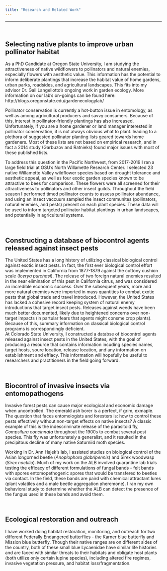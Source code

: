 ```yaml
---
title: "Research and Related Work"
---
```

***
<br>

## Selecting native plants to improve urban pollinator habitat
As a PhD Candidate at Oregon State University, I am studying the attractiveness of native wildflowers to pollinators and natural enemies, especially flowers with aesthetic value. This information has the potential to inform deliberate plantings that increase the habitat value of home gardens, urban parks, roadsides, and agricultural landscapes. This fits into my advisor Dr. Gail Langellotto's ongoing work in garden ecology. More information on our lab's on-goings can be found here:   http://blogs.oregonstate.edu/gardenecologylab/

Pollinator conservation is currently a hot-button issue in entomology, as well as among agricultural producers and savvy consumers. Because of this, interest in pollinator-friendly plantings has also increased. Unfortunately, if you are a home gardener or land manager interested in pollinator conservation, it is not always obvious what to plant. leading to a plethora of suggested pollinator planting lists geared towards home gardeners. Most of these lists are not based on empirical research, and in fact a 2014 study (Garbuzov and Ratnieks) found major issues with most of these published lists. 

To address this question in the Pacific Northwest, from 2017-2019 I ran a large field trial at OSU's North Willamette Research Center. I selected 23 native Willamette Valley wildflower species based on drought tolerance and aesthetic appeal, as well as four exotic garden species known to be attractive to bees for comparison. These flowers were all screened for their attractiveness to pollinators and other insect guilds. Throughout the field season I performed timed pollinator counts to assess pollinator abundance, and using an insect vaccuum sampled the insect communites (pollinators, natural enemies, and pests) present on each plant species. These data will be used to inform targeted pollinator habitat plantings in urban landscapes, and potentially in agricultural systems.

<br>

## Constructing a database of biocontrol agents released against insect pests
The United States has a long history of utilizing classical biological control against exotic insect pests. In fact, the first ever biological control effort was implemented in California from 1877-1879 against the cottony cushion scale (*Icerya purchasi*). The release of two foreign natural enemies resulted in the near elimination of this pest in California citrus, and was considered an incredible economic success. Over the subsequent years, more and more natural enemies were imported in mass quantities to combat exotic pests that global trade and travel introduced. However, the United States has lacked a cohesive record keeping system of natural enemy introductions that target insect pests. Releases against weeds have been much better documented, likely due to heightened concerns over non-target impacts (in partular fears that agents might consme crop plants). Because of this, summary information on classical biological control programs is correspondingly deficient.  
At Colorado State University, I constructed a databse of biocontrol agents released against insect pests in the United States, with the goal of producing a resource that contains information incuding species names, target hosts, soure location, release location, and any information on establishment and effiacy. This information will hopefully be useful to researchers and practitioners in the field going forward.

<br>

## Biocontrol of invasive insects via entomopathogens
Invasive forest pests can cause major ecological and economic damage when uncontrolled. The emerald ash borer is a perfect, if grim, exmaple. The question that faces entomologists and foresters is: how to control these pests effectively without non-target effects on native insects? A classic example of this is the indescriminate release of the parasitoid fly, *Compsilura concinnata* throughout the 1900s to combat several pest species. This fly was unfortunately a generalist, and it resulted in the precipitous decline of many native Saturniid moth species.  

Working in Dr. Ann Hajek's lab, I assisted studies on biological control of the Asian longorned beetle (*Anoplophora glabripennis*) and Sirex woodwasp (*Sirex noctilio*). Much of my work on the ALB involved quarantine lab trials testing the efficacy of different formulations of fungal bands - felt bands with spores entomopethogenic spores that would be transfered to beetles via contact. In the field, these bands are paird with chemical attractant lures (plant volatiles and a male beetle aggregation pheremone). I ran my own behavioral study to determine whether the ALB can detect the presence of the fungus used in these bands and avoid them. 

<br>

## Ecological restoration and outreach
I have worked doing habitat restoration, monitoring, and outreach for two different Federally Endangered butterflies - the Karner blue butterfly and Mission blue butterfly. Though their native ranges are on different sides of the country, both of these small blue Lycaenidae have similar life histories and are faced with similar threats to their habitats and obligate host plants (both utilize only certain lupine species), including altered fire regimes, invasive vegetation pressure, and habitat loss/fragmentation. 
<br>
  